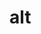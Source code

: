 # alt


<ul className="grid grid-cols-1 md:grid-cols-2 lg:grid-cols-3 xl:grid-cols-4 gap-4 -ml-6">
<ReferenceCard
        title="Companieshouse"
        description="download_filing_document, get_charges, get_company_info, get_filings, get_filing_document, get_officers,..."
        url="/sdk/reference/alt/companieshouse"
    />
<ReferenceCard
        title="Covid"
        description="global_cases, global_deaths, ov, slopes, stat"
        url="/sdk/reference/alt/covid"
    />
<ReferenceCard
        title="Oss"
        description="github_data, history, ross, search, summary, top, _make_request, _retry_session"
        url="/sdk/reference/alt/oss"
    />
<ReferenceCard
        title="Realestate"
        description="get_estate_sales, get_region_stats, get_towns_sold_prices"
        url="/sdk/reference/alt/realestate"
    />
<ReferenceCard
    title="Hn"
    description="Get top stories from HackerNews."
    url="/sdk/reference/alt/hn"
    chevron={false}
/>
</ul>
